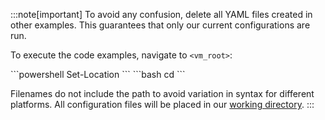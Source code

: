 :::note[important]
To avoid any confusion, delete all YAML files created in other examples. This guarantees that only our current configurations are run.

To execute the code examples, navigate to `<vm_root>`:

<Tabs>
  <TabItem value="powershell" label="PowerShell" default>
    ```powershell
    Set-Location <vm_root>
    ```
  </TabItem>
  <TabItem value="bash" label="Bash">
    ```bash
    cd <vm_root>
    ```
  </TabItem>
</Tabs>

Filenames do not include the path to avoid variation in syntax for different platforms. All configuration files will be placed in our [working directory](./user-notes.mdx#working-directory).
:::

